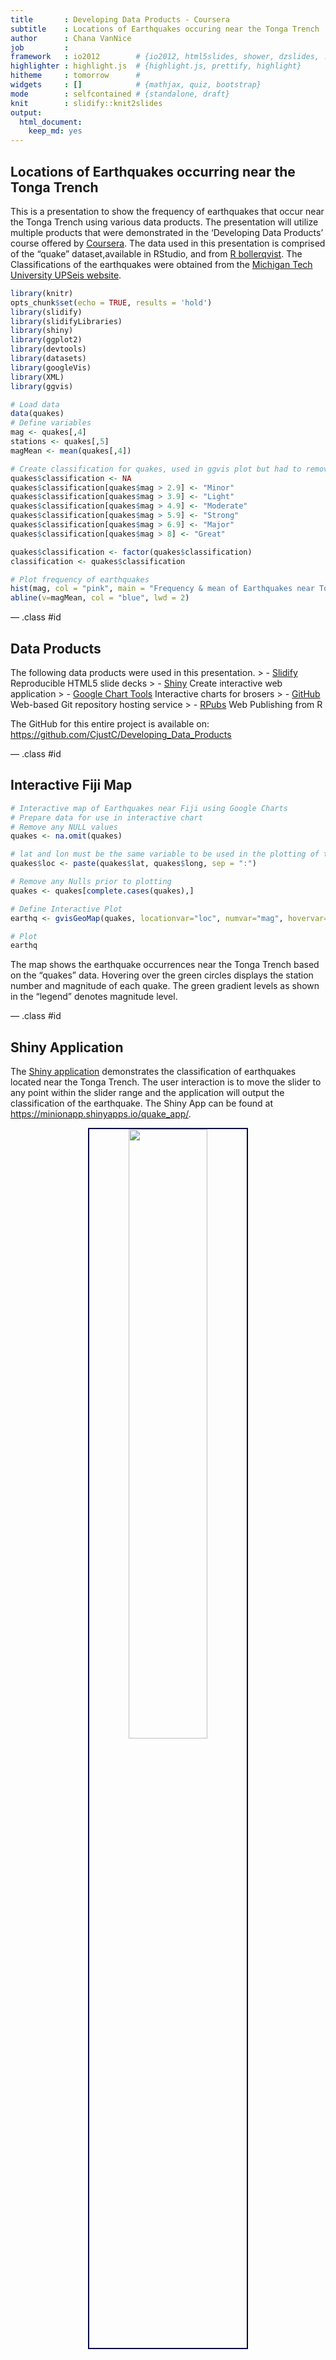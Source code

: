 ```yaml
---
title       : Developing Data Products - Coursera
subtitle    : Locations of Earthquakes occuring near the Tonga Trench
author      : Chana VanNice
job         : 
framework   : io2012        # {io2012, html5slides, shower, dzslides, ...}
highlighter : highlight.js  # {highlight.js, prettify, highlight}
hitheme     : tomorrow      # 
widgets     : []            # {mathjax, quiz, bootstrap}
mode        : selfcontained # {standalone, draft}
knit        : slidify::knit2slides
output: 
  html_document: 
    keep_md: yes
---
```


## Locations of Earthquakes occurring near the Tonga Trench 

This is a presentation to show the frequency of earthquakes that occur near the Tonga Trench using various data products.  The presentation will utilize multiple products that were demonstrated in the 'Developing Data Products' course offered by [Coursera](https://www.coursera.org/). The data used in this presentation is comprised of the "quake" dataset,available in RStudio, and from [R bollerqvist](http://ekqvist.goeuropeinfo.com/rbloggerqvist). The Classifications of the earthquakes were obtained from the [Michigan Tech University UPSeis website](http://www.geo.mtu.edu/UPSeis/magnitude.html). 

```r

library(knitr)
opts_chunk$set(echo = TRUE, results = 'hold')
library(slidify)
library(slidifyLibraries)
library(shiny)
library(ggplot2)
library(devtools)
library(datasets)
library(googleVis)
library(XML)
library(ggvis)

# Load data
data(quakes)
# Define variables
mag <- quakes[,4]
stations <- quakes[,5]
magMean <- mean(quakes[,4])

# Create classification for quakes, used in ggvis plot but had to remove. keeping code
quakes$classification <- NA
quakes$classification[quakes$mag > 2.9] <- "Minor"
quakes$classification[quakes$mag > 3.9] <- "Light"
quakes$classification[quakes$mag > 4.9] <- "Moderate"
quakes$classification[quakes$mag > 5.9] <- "Strong"
quakes$classification[quakes$mag > 6.9] <- "Major"
quakes$classification[quakes$mag > 8] <- "Great"

quakes$classification <- factor(quakes$classification)
classification <- quakes$classification

# Plot frequency of earthquakes
hist(mag, col = "pink", main = "Frequency & mean of Earthquakes near Tonga Trench")
abline(v=magMean, col = "blue", lwd = 2)
```
 

--- .class #id
 
## Data Products 

The following data products were used in this presentation. 
> - [Slidify](http://slidify.org/) Reproducible HTML5 slide decks 
> - [Shiny](http://shiny.rstudio.com/) Create interactive web application 
> - [Google Chart Tools](https://developers.google.com/chart/) Interactive charts for brosers 
> - [GitHub](https://www.github.com) Web-based Git repository hosting service 
> - [RPubs](http://rpubs.com/) Web Publishing from R

The GitHub for this entire project is available on: [https://github.com/CjustC/Developing_Data_Products](https://github.com/CjustC/Developing_Data_Products) 
 

--- .class #id

## Interactive Fiji Map

```r

# Interactive map of Earthquakes near Fiji using Google Charts 
# Prepare data for use in interactive chart
# Remove any NULL values
quakes <- na.omit(quakes)

# lat and lon must be the same variable to be used in the plotting of the map
quakes$loc <- paste(quakes$lat, quakes$long, sep = ":")

# Remove any Nulls prior to plotting
quakes <- quakes[complete.cases(quakes),]

# Define Interactive Plot
earthq <- gvisGeoMap(quakes, locationvar="loc", numvar="mag", hovervar="stations", options = list(dataMode="markers", region = "009"))

# Plot
earthq
```

The map shows the earthquake occurrences near the Tonga Trench based on the "quakes" data. Hovering over the green circles displays the station number and magnitude of each quake. The green gradient levels as shown in the "legend" denotes magnitude level. 

--- .class #id

## Shiny Application 

The [Shiny application](https://minionapp.shinyapps.io/quake_app/) demonstrates the classification of earthquakes located near the Tonga Trench. The user interaction is to move the slider to any point within the slider range and the application will output the classification of the earthquake. The Shiny App can be found at [https://minionapp.shinyapps.io/quake_app/](https://minionapp.shinyapps.io/quake_app/).

<center><img src=./assets/img/ShinyApp.png height='50%' width='50%' style='margin:0px; border: 2px solid #0a0942'/></center> 

